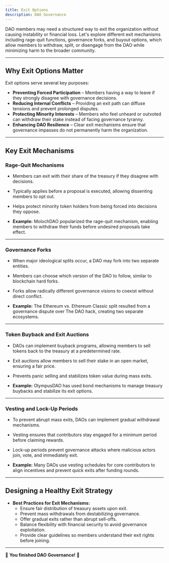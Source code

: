 ```yaml
---
title: Exit Options
description: DAO Governance
---
```


DAO members may need a structured way to exit the organization without causing instability or financial loss. Let's explore different exit mechanisms including rage-quit functions, governance forks, and buyout options, which allow members to withdraw, split, or disengage from the DAO while minimizing harm to the broader community.  

---

## **Why Exit Options Matter**  

Exit options serve several key purposes:  
- **Preventing Forced Participation** – Members having a way to leave if they strongly disagree with governance decisions.  
- **Reducing Internal Conflicts** – Providing an exit path can diffuse tensions and prevent prolonged disputes.  
- **Protecting Minority Interests** – Members who feel unheard or outvoted can withdraw their stake instead of facing governance tyranny.  
- **Enhancing DAO Resilience** – Clear exit mechanisms ensure that governance impasses do not permanently harm the organization.  

---

## **Key Exit Mechanisms**  

### **Rage-Quit Mechanisms**  
- Members can exit with their share of the treasury if they disagree with decisions.  
- Typically applies before a proposal is executed, allowing dissenting members to opt out.  
- Helps protect minority token holders from being forced into decisions they oppose.  

- **Example:** MolochDAO popularized the rage-quit mechanism, enabling members to withdraw their funds before undesired proposals take effect.  

---

### **Governance Forks**  
- When major ideological splits occur, a DAO may fork into two separate entities.  
- Members can choose which version of the DAO to follow, similar to blockchain hard forks.  
- Forks allow radically different governance visions to coexist without direct conflict.  

- **Example:** The Ethereum vs. Ethereum Classic split resulted from a governance dispute over The DAO hack, creating two separate ecosystems.  

---

### **Token Buyback and Exit Auctions**  
- DAOs can implement buyback programs, allowing members to sell tokens back to the treasury at a predetermined rate.  
- Exit auctions allow members to sell their stake in an open market, ensuring a fair price.  
- Prevents panic selling and stabilizes token value during mass exits.  

- **Example:** OlympusDAO has used bond mechanisms to manage treasury buybacks and stabilize its exit options.  

---

### **Vesting and Lock-Up Periods**  
- To prevent abrupt mass exits, DAOs can implement gradual withdrawal mechanisms.  
- Vesting ensures that contributors stay engaged for a minimum period before claiming rewards.  
- Lock-up periods prevent governance attacks where malicious actors join, vote, and immediately exit.  

- **Example:** Many DAOs use vesting schedules for core contributors to align incentives and prevent quick exits after funding rounds.  

---

## **Designing a Healthy Exit Strategy**  

- **Best Practices for Exit Mechanisms:**  
  - Ensure fair distribution of treasury assets upon exit.  
  - Prevent mass withdrawals from destabilizing governance.  
  - Offer gradual exits rather than abrupt sell-offs.  
  - Balance flexibility with financial security to avoid governance exploitation.  
  - Provide clear guidelines so members understand their exit rights before joining.  

---

🔖 **You finished DAO Governance!** 🔖
